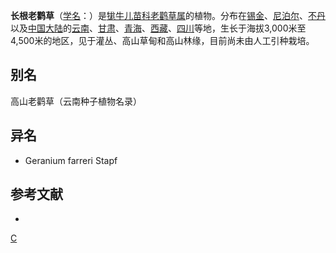 {{Speciesbox 
| taxon = Geranium donianum
| authority = Sweet
}}
'''长根老鹳草'''（[[学名|学名]]：{{lang|la|''Geranium donianum''}}）是[[牻牛儿苗科|牻牛儿苗科]][[老鹳草属|老鹳草属]]的植物。分布在[[锡金|锡金]]、[[尼泊尔|尼泊尔]]、[[不丹|不丹]]以及[[中国大陆|中国大陆]]的[[云南|云南]]、[[甘肃|甘肃]]、[[青海|青海]]、[[西藏|西藏]]、[[四川|四川]]等地，生长于海拔3,000米至4,500米的地区，见于灌丛、高山草甸和高山林缘，目前尚未由人工引种栽培。

== 别名 ==
高山老鹳草（云南种子植物名录）

== 异名 ==
* Geranium farreri Stapf

== 参考文献 ==
<div class="references-small">
* {{cite web| url =http://www.bioinfo.cn/db05/KmzwSpecies.php?action=view&id=9580| title =长根老鹳草| work =《中国高等植物数据库全库》| publisher =中国科学院微生物研究所| author =昆明植物研究所| accessdate =2009-02-24| deadurl =yes| archiveurl =https://web.archive.org/web/20160305001059/http://www.bioinfo.cn/db05/KmzwSpecies.php?action=view&id=9580| archivedate =2016-03-05}}
</div>
{{Taxonbar}}

[[Category:老鹳草属|C]]